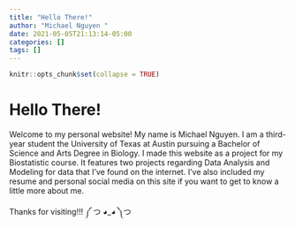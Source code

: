 ```yaml
---
title: "Hello There!"
author: "Michael Nguyen "
date: 2021-05-05T21:13:14-05:00
categories: []
tags: []
---
```


```r
knitr::opts_chunk$set(collapse = TRUE)
```

# Hello There!

Welcome to my personal website! My name is Michael Nguyen. I am a third-year student the University of Texas at Austin pursuing a Bachelor of Science and Arts Degree in Biology. I made this website as a project for my Biostatistic course. It features two projects regarding Data Analysis and Modeling for data that I've found on the internet. I've also included my resume and personal social media on this site if you want to get to know a little more about me. 

Thanks for visiting!!! ༼ つ ◕_◕ ༽つ 
